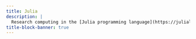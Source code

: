 ```yaml
---
title: Julia
description: |
  Research computing in the [Julia programming language](https://julialang.org/).
title-block-banner: true
---
```




